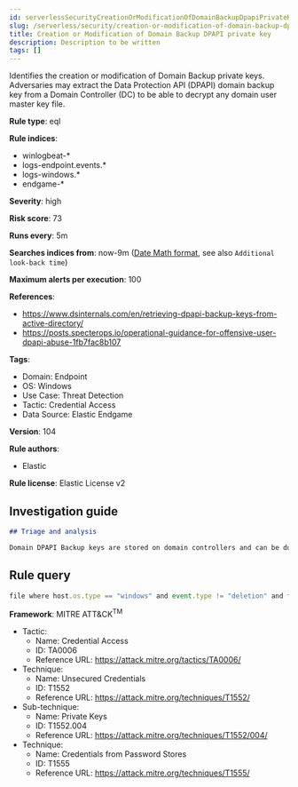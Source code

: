 ```yaml
---
id: serverlessSecurityCreationOrModificationOfDomainBackupDpapiPrivateKey
slug: /serverless/security/creation-or-modification-of-domain-backup-dpapi-private-key
title: Creation or Modification of Domain Backup DPAPI private key
description: Description to be written
tags: []
---
```


<div id="creation-or-modification-of-domain-backup-dpapi-private-key"></div>

Identifies the creation or modification of Domain Backup private keys. Adversaries may extract the Data Protection API (DPAPI) domain backup key from a Domain Controller (DC) to be able to decrypt any domain user master key file.

**Rule type**: eql

**Rule indices**: 

* winlogbeat-*
* logs-endpoint.events.*
* logs-windows.*
* endgame-*

**Severity**: high

**Risk score**: 73

**Runs every**: 5m

**Searches indices from**: now-9m ([Date Math format](((ref))/common-options.html#date-math), see also <DocLink id="serverlessSecurityRulesUiCreate" section="set-the-rules-schedule">`Additional look-back time`</DocLink>)

**Maximum alerts per execution**: 100

**References**: 

* https://www.dsinternals.com/en/retrieving-dpapi-backup-keys-from-active-directory/
* https://posts.specterops.io/operational-guidance-for-offensive-user-dpapi-abuse-1fb7fac8b107

**Tags**: 

* Domain: Endpoint
* OS: Windows
* Use Case: Threat Detection
* Tactic: Credential Access
* Data Source: Elastic Endgame

**Version**: 104

**Rule authors**: 

* Elastic

**Rule license**: Elastic License v2

## Investigation guide

```markdown
## Triage and analysis

Domain DPAPI Backup keys are stored on domain controllers and can be dumped remotely with tools such as Mimikatz. The resulting .pvk private key can be used to decrypt ANY domain user masterkeys, which then can be used to decrypt any secrets protected by those keys.
```

## Rule query

```js
file where host.os.type == "windows" and event.type != "deletion" and file.name : ("ntds_capi_*.pfx", "ntds_capi_*.pvk")

```

**Framework**: MITRE ATT&CK<sup>TM</sup>

* Tactic:
    * Name: Credential Access
    * ID: TA0006
    * Reference URL: https://attack.mitre.org/tactics/TA0006/
* Technique:
    * Name: Unsecured Credentials
    * ID: T1552
    * Reference URL: https://attack.mitre.org/techniques/T1552/
* Sub-technique:
    * Name: Private Keys
    * ID: T1552.004
    * Reference URL: https://attack.mitre.org/techniques/T1552/004/
* Technique:
    * Name: Credentials from Password Stores
    * ID: T1555
    * Reference URL: https://attack.mitre.org/techniques/T1555/

